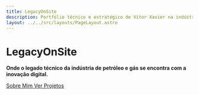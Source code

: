 ```yaml
---
title: LegacyOnSite
description: Portfólio técnico e estratégico de Vitor Xavier na indústria de petróleo e gás.
layout: ../../src/layouts/PageLayout.astro
---
```


# LegacyOnSite

**Onde o legado técnico da indústria de petróleo e gás se encontra com a inovação digital.**

<div style={{ display: "flex", gap: "1rem", marginTop: "2rem" }}>
  <a href="/about" className="bg-blue-600 text-white px-6 py-2 rounded hover:bg-blue-700 transition">
    Sobre Mim
  </a>
  <a href="/projects" className="bg-gray-200 text-gray-800 px-6 py-2 rounded hover:bg-gray-300 transition">
    Ver Projetos
  </a>
</div>
